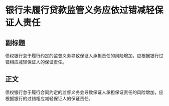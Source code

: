 # 银行未履行贷款监管义务应依过错减轻保证人责任
## 副标题
债权银行怠于履行约定的监督义务导致保证人承担责任的风险增加，应根据银行过错相应减轻保证人的保证责任。
## 正文
债权银行怠于履行合同约定的监督义务会导致保证人承担保证责任的风险增加，应根据银行的过错相应减轻保证人的保证责任。